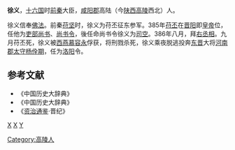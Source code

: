 '''徐义'''，[[十六国|十六国]]时[[前秦|前秦]]大臣，[[咸阳郡|咸阳郡]]高陆（今[[陕西|陕西]][[高陵|高陵]]西北）人。

徐义信奉[[佛法|佛法]]。前秦[[苻坚|苻坚]]时，徐义为苻丕征东参军。385年[[苻丕|苻丕]]在[[晋阳|晋阳]]即[[皇帝|皇帝]]位，任他为[[吏部尚书|吏部尚书]]、[[尚书令|尚书令]]，後任命尚书令徐义为[[司空|司空]]。386年八月，拜[[右丞相|右丞相]]。九月苻丕死，徐义被[[西燕|西燕]][[慕容永|慕容永]]俘获，将刑戮杀死，徐义乘夜脱逃投奔[[东晋|东晋]]大将[[河南郡|河南郡]][[太守|太守]][[杨佺期|杨佺期]]，任为[[洛阳|洛阳]]令。

==参考文献==
* 《中国历史大辞典》
* 《中国历史大辞典》
* 《[[资治通鉴|资治通鉴]]·晋纪》
[[分类:前秦官员|X]]
[[分类:东晋县令|X]]
[[分类:徐姓|Y]]
[[Category:高陵人|Category:高陵人]]